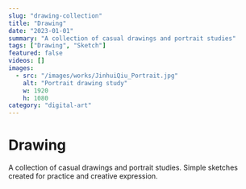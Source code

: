 ```yaml
---
slug: "drawing-collection"
title: "Drawing"
date: "2023-01-01"
summary: "A collection of casual drawings and portrait studies"
tags: ["Drawing", "Sketch"]
featured: false
videos: []
images:
  - src: "/images/works/JinhuiQiu_Portrait.jpg"
    alt: "Portrait drawing study"
    w: 1920
    h: 1080
category: "digital-art"
---
```


# Drawing

A collection of casual drawings and portrait studies. Simple sketches created for practice and creative expression.
